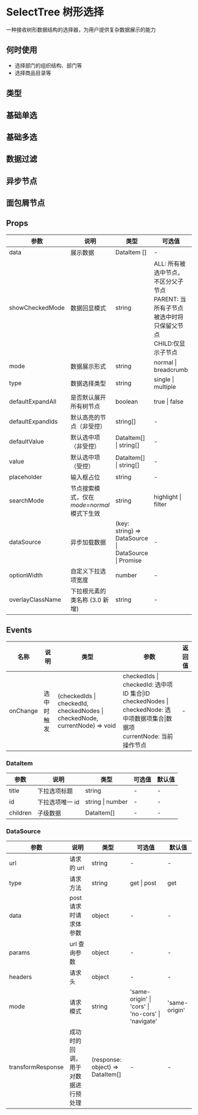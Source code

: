 # SelectTree 树形选择

一种接收树形数据结构的选择器，为用户提供复杂数据展示的能力

## 何时使用

- 选择部门的组织结构、部门等
- 选择商品目录等

## 类型

## 基础单选


<DemoSingle />

## 基础多选


<DemoMultiple />

## 数据过滤


<DemoFilter />

## 异步节点


<DemoAsync />

## 面包屑节点


<DemoBread />

## Props

| 参数             | 说明                                      | 类型                                                 | 可选值                                                                                                     | 默认值 |
| ---------------- | ----------------------------------------- | ---------------------------------------------------- | ---------------------------------------------------------------------------------------------------------- | ------ |
| data             | 展示数据                                  | DataItem []                                          | -                                                                                                          | -      |
| showCheckedMode  | 数据回显模式                              | string                                               | ALL: 所有被选中节点，不区分父子节点 <br/>PARENT: 当所有子节点被选中时将只保留父节点<br/>CHILD:仅显示子节点 | ALL    |
| mode             | 数据展示形式                              | string                                               | normal \| breadcrumb                                                                                       | normal |
| type             | 数据选择类型                              | string                                               | single \| multiple                                                                                         | single |
| defaultExpandAll | 是否默认展开所有树节点                    | boolean                                              | true \| false                                                                                              | false  |
| defaultExpandIds | 默认高亮的节点（非受控）                  | string[]                                             | -                                                                                                          | -      |
| defaultValue     | 默认选中项 （非受控）                     | DataItem[] \| string[]                               | -                                                                                                          | -      |
| value            | 默认选中项 （受控）                       | DataItem[] \| string[]                               | -                                                                                                          | -      |
| placeholder      | 输入框占位                                | string                                               | -                                                                                                          | 请选择 |
| searchMode       | 节点搜索模式，仅在*mode=normal*模式下生效 | string                                               | highlight \| filter                                                                                        | -      |
| dataSource       | 异步加载数据                              | (key: string) => DataSource \| DataSource \| Promise | -                                                                                                          | -      |
| optionWidth      | 自定义下拉选项宽度                        | number                                               | -                                                                                                          |        |
| overlayClassName | 下拉根元素的类名称 (3.0 新增)             | string                                               | -                                                                                                          | -      |

<!-- | expandIds        | 默认高亮的节点（受控）                    | string[]                                                                    | -                                                                                                          | -      | -->

## Events

| 名称     | 说明       | 类型                                                                        | 参数                                                                                                                                    | 返回值 |
| -------- | ---------- | --------------------------------------------------------------------------- | --------------------------------------------------------------------------------------------------------------------------------------- | ------ |
| onChange | 选中时触发 | (checkedIds \| checkedId, checkedNodes \| checkedNode, currentNode) => void | checkedIds \| checkedId: 选中项 ID 集合\|ID <br/> checkedNodes \| checkedNode: 选中项数据项集合\|数据项 <br/> currentNode: 当前操作节点 | -      |

### DataItem

| 参数     | 说明            | 类型             | 可选值 | 默认值 |
| -------- | --------------- | ---------------- | ------ | ------ |
| title    | 下拉选项标题    | string           | -      | -      |
| id       | 下拉选项唯一 id | string \| number | -      | -      |
| children | 子级数据        | DataItem[]       | -      | -      |

### DataSource

| 参数              | 说明                               | 类型                             | 可选值                                             | 默认值        |
| ----------------- | ---------------------------------- | -------------------------------- | -------------------------------------------------- | ------------- |
| url               | 请求的 url                         | string                           | -                                                  | -             |
| type              | 请求方法                           | string                           | get \| post                                        | get           |
| data              | post 请求时请求体参数              | object                           | -                                                  | -             |
| params            | url 查询参数                       | object                           | -                                                  | -             |
| headers           | 请求头                             | object                           | -                                                  | -             |
| mode              | 请求模式                           | string                           | 'same-origin' \| 'cors' \| 'no-cors' \| 'navigate' | 'same-origin' |
| transformResponse | 成功时的回调，用于对数据进行预处理 | (response: object) => DataItem[] | -                                                  | -             |
